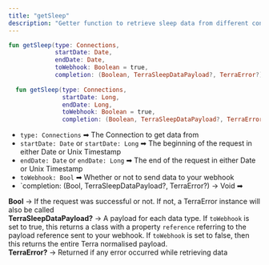 ```yaml
---
title: "getSleep"
description: "Getter function to retrieve sleep data from different connections"
---
```

```kotlin kotlin
fun getSleep(type: Connections, 
             startDate: Date, 
             endDate: Date, 
             toWebhook: Boolean = true, 
             completion: (Boolean, TerraSleepDataPayload?, TerraError?) -> Unit = {_, _, _ ->})
  
  fun getSleep(type: Connections, 
               startDate: Long, 
               endDate: Long, 
               toWebhook: Boolean = true, 
               completion: (Boolean, TerraSleepDataPayload?, TerraError?) -> Unit = {_, _, _ ->}){

```

*   `type: Connections` ➡ The Connection to get data from
*   `startDate: Date` or `startDate: Long` ➡ The beginning of the request in either Date or Unix Timestamp
*   `endDate: Date` or `endDate: Long` ➡ The end of the request in either Date or Unix Timestamp
*   `toWebhook: Bool` ➡ Whether or not to send data to your webhook
*   \`completion: (Bool, TerraSleepDataPayload?, TerraError?) -> Void ➡

**Bool** -> If the request was successful or not. If not, a TerraError instance will also be called  
**TerraSleepDataPayload?** -> A payload for each data type. If `toWebhook` is set to true, this returns a class with a property `reference` referring to the payload reference sent to your webhook. If `toWebhook` is set to false, then this returns the entire Terra normalised payload.  
**TerraError?** -> Returned if any error occurred while retrieving data



